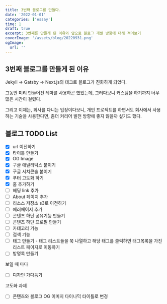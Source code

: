 ```yaml
---
title: 3번째 블로그를 만들다.
date: '2022-01-01'
categories: ['essay']
time: 1
draft: true
excerpt: 3번째를 만들게 된 이유와 앞으로 블로그 개발 방향에 대해 적어보기
coverImage: '/assets/blog/20220931.png'
ogImage:
  url: ''
---
```


## 3번째 블로그를 만들게 된 이유

Jekyll -> Gatsby -> Next.js의 테크로 블로그가 진화하게 되었다.

그동안 미리 만들어진 테마를 사용하곤 했었는데, 그러다보니 커스텀을 하기까지 너무 많은 시간이 걸렸다.

그리고 이제는, 회사를 다니는 입장이다보니, 개인 프로젝트를 하면서도 회사에서 사용하는 기술을 사용한다면, 좀더 커리어 발전 방향에 좋지 않을까 싶기도 했다.

## 블로그 TODO List

- [x] url 이전하기
- [x] 타이틀 만들기
- [x] OG Image
- [x] 구글 애널리틱스 붙이기
- [x] 구글 서치콘솔 붙이기
- [x] 푸터 고도화 하기
- [x] 홈 추가하기
- [ ] 헤딩 link 추가
- [ ] About 페이지 추가
- [ ] 리소스 저장소 s3로 이전하기
- [ ] 에러페이지 추가
- [ ] 콘텐츠 하단 공유기능 만들기
- [ ] 콘텐츠 하단 프로필 만들기
- [ ] 카테고리 기능
- [ ] 검색 기능
- [ ] 태그 만들기 - 태그 리스트들을 쭉 나열하고 해당 태그를 클릭하면 태그목록을 가진 리스트 페이지로 이동하기
- [ ] 방명록 만들기

보일 때 마다

- [ ] 디자인 가다듬기

고도화 과제

- [ ] 콘텐츠와 블로그 OG 이미지 다이나믹 타이틀로 변경
